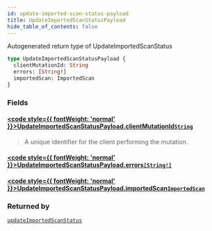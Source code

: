 ```yaml
---
id: update-imported-scan-status-payload
title: UpdateImportedScanStatusPayload
hide_table_of_contents: false
---
```








Autogenerated return type of UpdateImportedScanStatus

```graphql
type UpdateImportedScanStatusPayload {
  clientMutationId: String
  errors: [String!]
  importedScan: ImportedScan
}
```


### Fields

#### [<code style={{ fontWeight: 'normal' }}>UpdateImportedScanStatusPayload.<b>clientMutationId</b></code>](#)<Bullet />[`String`](/api/graphql/documentation/scalars/string) <Badge class="secondary" text="scalar"/>
> A unique identifier for the client performing the mutation.
> 

#### [<code style={{ fontWeight: 'normal' }}>UpdateImportedScanStatusPayload.<b>errors</b></code>](#)<Bullet />[`[String!]`](/api/graphql/documentation/scalars/string) <Badge class="secondary" text="list"/> <Badge class="secondary" text="scalar"/>
> 
> 

#### [<code style={{ fontWeight: 'normal' }}>UpdateImportedScanStatusPayload.<b>importedScan</b></code>](#)<Bullet />[`ImportedScan`](/api/graphql/documentation/objects/imported-scan) <Badge class="secondary" text="object"/>
> 
> 



### Returned by

[`updateImportedScanStatus`](/api/graphql/documentation/mutations/update-imported-scan-status)  <Badge class="secondary" text="mutation"/>



